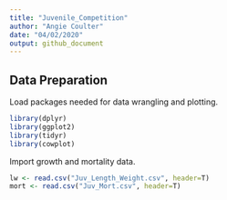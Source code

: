 ```yaml
---
title: "Juvenile_Competition"
author: "Angie Coulter"
date: "04/02/2020"
output: github_document
---
```


## Data Preparation
Load packages needed for data wrangling and plotting.
```r
library(dplyr)
library(ggplot2)
library(tidyr)
library(cowplot)
```

Import growth and mortality data. 
```r
lw <- read.csv("Juv_Length_Weight.csv", header=T)
mort <- read.csv("Juv_Mort.csv", header=T)
```